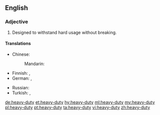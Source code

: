 ==English==

===Adjective===
{{en-adj|head=[[heavy]]-[[duty]]}}

# Designed to withstand hard usage without breaking.

====Translations====
{{trans-top|designed to withstand hard usage}}
* Chinese:
*: Mandarin: {{t-needed|cmn}}
* Finnish: {{t+|fi|raskas}}, {{t+|fi|tukeva}}
* German: {{t|de|hochleistungsfähig}}, {{t|de|strapazierfähig}}
{{trans-mid}}
* Russian: {{t-needed|ru}}
* Turkish: {{t+|tr|dayanıklı}}, {{qualifier|dated}} {{t+|tr|mukavemetli}}
{{trans-bottom}}

[[de:heavy-duty]]
[[et:heavy-duty]]
[[hy:heavy-duty]]
[[ml:heavy-duty]]
[[my:heavy-duty]]
[[pl:heavy-duty]]
[[pt:heavy-duty]]
[[ta:heavy-duty]]
[[vi:heavy-duty]]
[[zh:heavy-duty]]